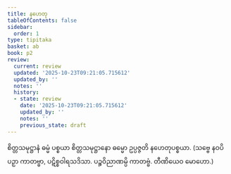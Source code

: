 ```yaml
---
title: နဟေတု
tableOfContents: false
sidebar:
  order: 1
type: tipitaka
basket: ab
book: p2
review:
  current: review
  updated: '2025-10-23T09:21:05.715612'
  updated_by: ''
  notes: ''
  history:
  - state: review
    date: '2025-10-23T09:21:05.715612'
    updated_by: ''
    notes: ''
    previous_state: draft
---
```



<ReviewStatus review={frontmatter.review} showDetails={true} />

<HypothesisAnnotation frontmatter={frontmatter} />

<DynamicBreadcrumb />

<Division number="206" book="p2" e="ch" v="38" p="132">

<Paragraph number="2821" book="p2">
စိတ္တသမုဋ္ဌာနံ ဓမ္မံ ပစ္စယာ စိတ္တသမုဋ္ဌာနော ဓမ္မော ဥပ္ပဇ္ဇတိ နဟေတုပစ္စယာ. (သဗ္ဗေ နဝပိ ပဉှာ ကာတဗ္ဗာ, ပဋိစ္စဝါရသဒိသာ. ပဉ္စဝိညာဏမ္ပိ ကာတဗ္ဗံ. တီဏိယေဝ မောဟော.)
</Paragraph>
</Division>